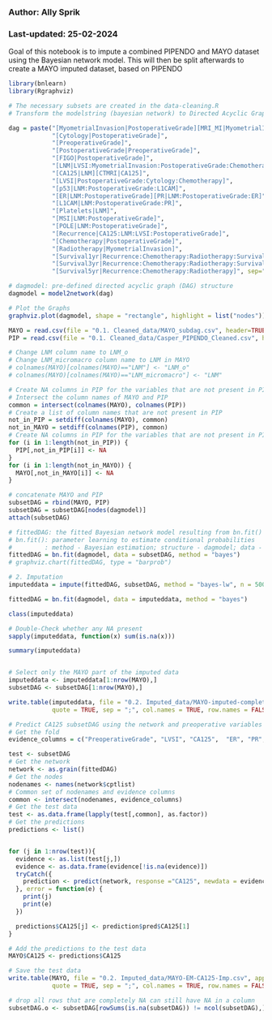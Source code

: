 ### Author: Ally Sprik
### Last-updated: 25-02-2024

Goal of this notebook is to impute a combined PIPENDO and MAYO dataset using the Bayesian network model.
This will then be split afterwards to create a MAYO imputed dataset, based on PIPENDO


```r
library(bnlearn)
library(Rgraphviz)

# The necessary subsets are created in the data-cleaning.R
# Transform the modelstring (bayesian network) to Directed Acyclic Graph

dag = paste("[MyometrialInvasion|PostoperativeGrade][MRI_MI|MyometrialInvasion]",
            "[Cytology|PostoperativeGrade]",
            "[PreoperativeGrade]",
            "[PostoperativeGrade|PreoperativeGrade]",
            "[FIGO|PostoperativeGrade]",
            "[LNM|LVSI:MyometrialInvasion:PostoperativeGrade:Chemotherapy]",
            "[CA125|LNM][CTMRI|CA125]",
            "[LVSI|PostoperativeGrade:Cytology:Chemotherapy]",
            "[p53|LNM:PostoperativeGrade:L1CAM]",
            "[ER|LNM:PostoperativeGrade][PR|LNM:PostoperativeGrade:ER]",
            "[L1CAM|LNM:PostoperativeGrade:PR]",
            "[Platelets|LNM]",
            "[MSI|LNM:PostoperativeGrade]",
            "[POLE|LNM:PostoperativeGrade]",
            "[Recurrence|CA125:LNM:LVSI:PostoperativeGrade]",
            "[Chemotherapy|PostoperativeGrade]",
            "[Radiotherapy|MyometrialInvasion]",
            "[Survival1yr|Recurrence:Chemotherapy:Radiotherapy:Survival3yr:Survival5yr]",
            "[Survival3yr|Recurrence:Chemotherapy:Radiotherapy:Survival5yr]",
            "[Survival5yr|Recurrence:Chemotherapy:Radiotherapy]", sep="")

# dagmodel: pre-defined directed acyclic graph (DAG) structure
dagmodel = model2network(dag)

# Plot the Graphs
graphviz.plot(dagmodel, shape = "rectangle", highlight = list("nodes"))

```


```r
MAYO = read.csv(file = "0.1. Cleaned_data/MAYO_subdag.csv", header=TRUE, colClasses = c(rep("factor")), sep = ",", na.strings=c(""," ","99","NA"))
PIP = read.csv(file = "0.1. Cleaned_data/Casper_PIPENDO_Cleaned.csv", header=TRUE, colClasses = c(rep("factor")), sep = ",", na.strings=c(""," ","99","NA"))

# Change LNM column name to LNM_o
# Change LNM_micromacro column name to LNM in MAYO
# colnames(MAYO)[colnames(MAYO)=="LNM"] <- "LNM_o"
# colnames(MAYO)[colnames(MAYO)=="LNM_micromacro"] <- "LNM"

# Create NA columns in PIP for the variables that are not present in PIP
# Intersect the column names of MAYO and PIP
common = intersect(colnames(MAYO), colnames(PIP))
# Create a list of column names that are not present in PIP
not_in_PIP = setdiff(colnames(MAYO), common)
not_in_MAYO = setdiff(colnames(PIP), common)
# Create NA columns in PIP for the variables that are not present in PIP
for (i in 1:length(not_in_PIP)) {
  PIP[,not_in_PIP[i]] <- NA
}
for (i in 1:length(not_in_MAYO)) {
  MAYO[,not_in_MAYO[i]] <- NA
}

# concatenate MAYO and PIP
subsetDAG = rbind(MAYO, PIP)
subsetDAG = subsetDAG[nodes(dagmodel)]
attach(subsetDAG)

```
```r
# fittedDAG: the fitted Bayesian network model resulting from bn.fit()
# bn.fit(): parameter learning to estimate conditional probabilities
#         : method - Bayesian estimation; structure - dagmodel; data - subsetDAG
fittedDAG = bn.fit(dagmodel, data = subsetDAG, method = "bayes")
# graphviz.chart(fittedDAG, type = "barprob")

# 2. Imputation
imputeddata = impute(fittedDAG, subsetDAG, method = "bayes-lw", n = 5000)

fittedDAG = bn.fit(dagmodel, data = imputeddata, method = "bayes")

class(imputeddata)

# Double-Check whether any NA present
sapply(imputeddata, function(x) sum(is.na(x)))

summary(imputeddata)


# Select only the MAYO part of the imputed data
imputeddata <- imputeddata[1:nrow(MAYO),]
subsetDAG <- subsetDAG[1:nrow(MAYO),]

write.table(imputeddata, file = "0.2. Imputed_data/MAYO-imputed-complete.csv", append = FALSE,
            quote = TRUE, sep = ";", col.names = TRUE, row.names = FALSE)


```


```r

# Predict CA125 subsetDAG using the network and preoperative variables
# Get the fold
evidence_columns = c("PreoperativeGrade", "LVSI", "CA125",  "ER", "PR", "p53", "L1CAM", "Platelets")

test <- subsetDAG
# Get the network
network <- as.grain(fittedDAG)
# Get the nodes
nodenames <- names(network$cptlist)
# Common set of nodenames and evidence columns
common <- intersect(nodenames, evidence_columns)
# Get the test data
test <- as.data.frame(lapply(test[,common], as.factor))
# Get the predictions
predictions <- list()


for (j in 1:nrow(test)){
  evidence <- as.list(test[j,])
  evidence <- as.data.frame(evidence[!is.na(evidence)])
  tryCatch({
    prediction <- predict(network, response ="CA125", newdata = evidence) # Select the yes value from the nodes to make life easier
  }, error = function(e) {
    print(j)
    print(e)
  })

  predictions$CA125[j] <- prediction$pred$CA125[1]
}

# Add the predictions to the test data
MAYO$CA125 <- predictions$CA125

# Save the test data
write.table(MAYO, file = "0.2. Imputed_data/MAYO-EM-CA125-Imp.csv", append = FALSE,
            quote = TRUE, sep = ";", col.names = TRUE, row.names = FALSE)
```

```r

# drop all rows that are completely NA can still have NA in a column
subsetDAG.o <- subsetDAG[rowSums(is.na(subsetDAG)) != ncol(subsetDAG),]


```